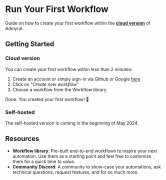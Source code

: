 # Run Your First Workflow

Guide on how to create your first workflow within the **[cloud version](www.google.com)** of Admyral.


## Getting Started

### Cloud version

You can create your first workflow within less than 2 minutes: 

1. Create an account or simply sign-in via Github or Google [here](www.google.com)
2. Click on "*Create new workflow*"
3. Choose a workflow from the Workflow library 

Done. You created your first workflow! 🥳

### Self-hosted

The self-hosted version is coming in the beginning of May 2024.



## Resources

* **Workflow library**: Pre-built end-to-end workflows to inspire your next automation. Use them as a starting point and feel free to customize them for a quick time to value.
* **Community Discord**: A community to show-case your automations, ask technical questions, request features, and for so much more.

